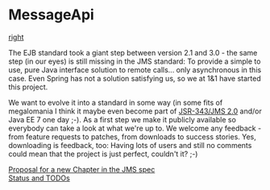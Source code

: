 = MessageApi =

[[image: ./raw/master/www/1&1-logo.jpg|right]]

The EJB standard took a giant step between version 2.1 and 3.0 - the same step (in our eyes) is still missing in the JMS standard: To provide a simple to use, pure Java interface solution to remote calls... only asynchronous in this case. Even Spring has not a solution satisfying us, so we at 1&1 have started this project.

We want to evolve it into a standard in some way (in some fits of megalomania I think it maybe even become part of [http://java.net/projects/jms-spec JSR-343/JMS 2.0] and/or Java EE 7 one day ;-). As a first step we make it publicly available so everybody can take a look at what we're up to. We welcome any feedback - from feature requests to patches, from downloads to success stories. Yes, downloading is feedback, too: Having lots of users and still no comments could mean that the project is just perfect, couldn't it? ;-)


<a href="blob/master/doc/PROPOSAL.mediawiki">Proposal for a new Chapter in the JMS spec</a>
<br>
<a href="blob/master/doc/STATUS.mediawiki">Status and TODOs</a>

